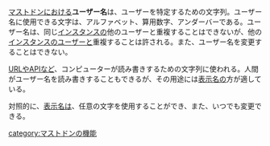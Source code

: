 [[Mastodon|マストドン]]における'''ユーザー名'''は、ユーザーを特定するための文字列。ユーザー名に使用できる文字は、アルファベット、算用数字、アンダーバーである。ユーザー名は、同じ[[インスタンス]]の他のユーザーと重複することはできないが、他の[[インスタンス]]のユーザーと重複することは許される。また、ユーザー名を変更することはできない。

[[URL]]や[[API]]など、コンピューターが読み書きするための文字列に使われる。人間がユーザー名を読み書きすることもできるが、その用途には[[表示名]]の方が適している。

対照的に、[[表示名]]は、任意の文字を使用することができ、また、いつでも変更できる。

{{DEFAULTSORT:ゆうさあめい}}
[[category:マストドンの機能]]